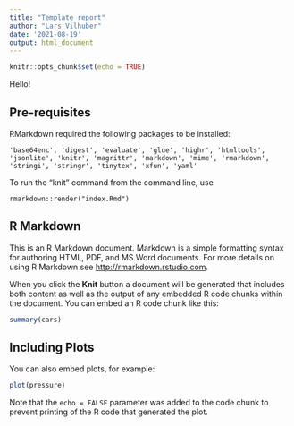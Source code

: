 ```yaml
---
title: "Template report"
author: "Lars Vilhuber"
date: '2021-08-19'
output: html_document
---
```


```r
knitr::opts_chunk$set(echo = TRUE)
```

Hello!

## Pre-requisites

RMarkdown required the following packages to be installed:

```
'base64enc', 'digest', 'evaluate', 'glue', 'highr', 'htmltools', 'jsonlite', 'knitr', 'magrittr', 'markdown', 'mime', 'rmarkdown', 'stringi', 'stringr', 'tinytex', 'xfun', 'yaml'
```

To run the "knit" command from the command line, use

```
rmarkdown::render("index.Rmd")
```

## R Markdown

This is an R Markdown document. Markdown is a simple formatting syntax for authoring HTML, PDF, and MS Word documents. For more details on using R Markdown see <http://rmarkdown.rstudio.com>.

When you click the **Knit** button a document will be generated that includes both content as well as the output of any embedded R code chunks within the document. You can embed an R code chunk like this:

```r
summary(cars)
```

## Including Plots

You can also embed plots, for example:

```r
plot(pressure)
```

Note that the `echo = FALSE` parameter was added to the code chunk to prevent printing of the R code that generated the plot.
